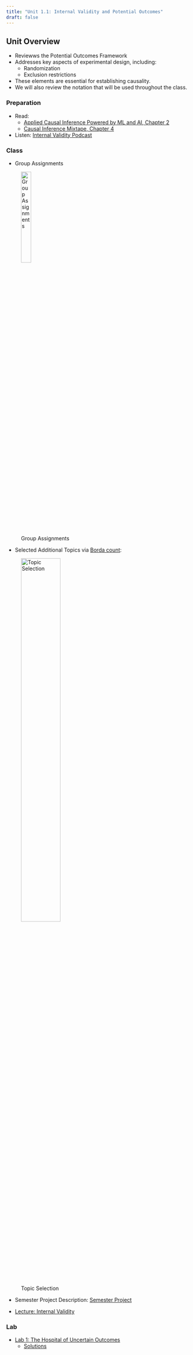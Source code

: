 ```yaml
---
title: "Unit 1.1: Internal Validity and Potential Outcomes"
draft: false
---
```


## Unit Overview

-   Reviewws the Potential Outcomes Framework
-   Addresses key aspects of experimental design, including:
    -   Randomization
    -   Exclusion restrictions
-   These elements are essential for establishing causality.
-   We will also review the notation that will be used throughout the class.

### Preparation

-   Read:
    -   [Applied Causal Inference Powered by ML and AI, Chapter 2](https://causalml-book.org/assets/chapters/CausalML_chap_2.pdf)
    -   [Causal Inference Mixtape, Chapter 4](https://mixtape.scunning.com/04-potential_outcomes)
-   Listen: [Internal Validity Podcast](media/InternalValidity.mp3)

### Class

-   Group Assignments

![Group Assignments](/unit-1/media/GroupAssign.png){width="25%"}

-   Selected Additional Topics via [Borda count](https://en.wikipedia.org/wiki/Borda_count):

![Topic Selection](/unit-1/media/TopicSelection.png){width="50%"}

-   Semester Project Description: [Semester Project](/project.qmd)

-   [Lecture: Internal Validity](/unit-1/lec-1-1.qmd)

### Lab

-   [Lab 1: The Hospital of Uncertain Outcomes](/labs/lab-1-InternalValidityPO.qmd)
    -   [Solutions](/labs/lab-1-InternalValidityPO_sols.qmd)